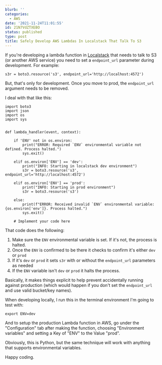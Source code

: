 ```yaml
---
blurb: ''
categories:
  - AWS
date: '2021-11-24T11:01:55'
id: 21N7VdZTXEBO
status: published
type: post
title: Safely Develop AWS Lambdas In Localstack That Talk To S3
---
```


If you're developing a lambda function in [Localstack](https://localstack.cloud/) that needs to talk to S3 (or another AWS service) you need to set a `endpoint_url` parameter during development. For example:

```python3
s3r = boto3.resource('s3', endpoint_url='http://localhost:4572')
```

But, that's only for development. Once you move to prod, the `endpoint_url` argument needs to be removed. 

I deal with that like this:

```python3
import boto3
import json 
import os
import sys

    
def lambda_handler(event, context):

    if 'ENV' not in os.environ:
        print("ERROR: Required `ENV` environmental variable not defined. Process halted.")
        sys.exit()

    elif os.environ['ENV'] == 'dev':
        print("INFO: Starting in localstack dev environment")
        s3r = boto3.resource('s3', endpoint_url='http://localhost:4572')
        
    elif os.environ['ENV'] == 'prod':
        print("INFO: Starting in prod environment")
        s3r = boto3.resource('s3')
        
    else:
        print(f"ERROR: Received invalid `ENV` environmental variable: {os.environ['env']}. Process halted.")
        sys.exit()
        
    # Implement your code here
```

That code does the following:

1. Make sure the `ENV` environmental variable is set. If it's not, the process is halted. 
2. Once the `ENV` is confirmed to be there it checks to confirm it's either `dev` or `prod`
3. If it's `dev` or `prod` it sets `s3r` with or without the `endpoint_url` parameters as needed
4. If the `ENV` variable isn't `dev` or `prod` it halts the process. 

Basically, it makes things explicit to help prevent accidentally running against production (which would happen if you don't set the `endpoint_url` and use valid bucket/key names). 

When developing locally, I run this in the terminal environment I'm going to test with:

```
export ENV=dev
```

And to setup the production Lambda function in AWS, go under the "Configuration" tab after making the function, choosing "Environment variables" and setting a Key of "ENV" to the Value "prod".

Obviously, this is Python, but the same technique will work with anything that supports environmental variables.

Happy coding.
